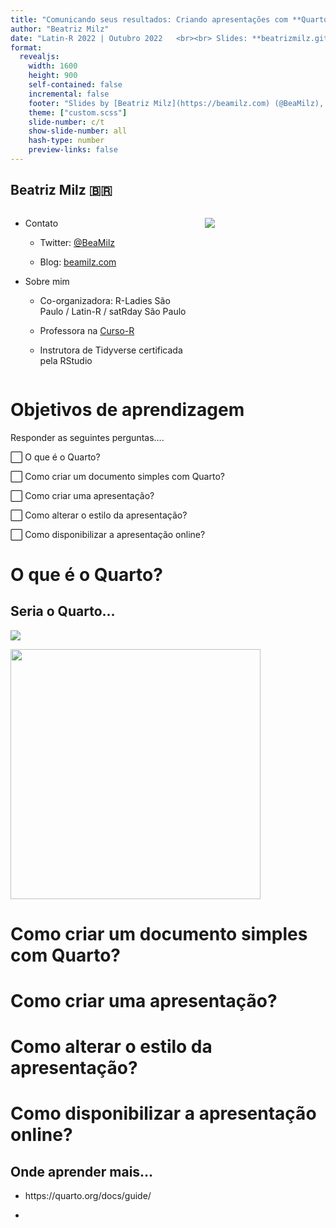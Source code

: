 ```yaml
---
title: "Comunicando seus resultados: Criando apresentações com **Quarto**"
author: "Beatriz Milz"
date: "Latin-R 2022 | Outubro 2022   <br><br> Slides: **beatrizmilz.github.io/2022-latinr-quarto-tutorial** "
format: 
  revealjs:
    width: 1600
    height: 900
    self-contained: false
    incremental: false
    footer: "Slides by [Beatriz Milz](https://beamilz.com) (@BeaMilz), made with [Quarto](https://quarto.org/docs/presentations/revealjs/index.html)."
    theme: ["custom.scss"]
    slide-number: c/t
    show-slide-number: all
    hash-type: number
    preview-links: false
---
```


## Beatriz Milz 🇧🇷 {.center .aboutmeslide}

::: columns
::: {.column width="60%"}
-   Contato

    -   Twitter: [\@BeaMilz](https://twitter.com/BeaMilz)

    -   Blog: [beamilz.com](https://beamilz.com)

-   Sobre mim

    -   Co-organizadora: R-Ladies São Paulo / Latin-R / satRday São Paulo

    -   Professora na [Curso-R](https://curso-r.com/)

    -   Instrutora de Tidyverse certificada pela RStudio
:::

::: {.column width="40%"}
![](img/octocat-1656339210373.png)
:::
:::

# Objetivos de aprendizagem

Responder as seguintes perguntas....

⬜ O que é o Quarto?

⬜ Como criar um documento simples com Quarto?

⬜ Como criar uma apresentação?

⬜ Como alterar o estilo da apresentação?

⬜ Como disponibilizar a apresentação online?

# O que é o Quarto?

## Seria o Quarto...

::: {.r-stack}

![](images/paste-614B8F2C.png){.fragment fig-align="center"}

![](images/paste-23FE8FE7.png){.fragment .absolute top="20%" left="40%" width="400" height="400"}

:::

# Como criar um documento simples com Quarto?


# Como criar uma apresentação?


# Como alterar o estilo da apresentação?


# Como disponibilizar a apresentação online?


## Onde aprender mais...

-   https://quarto.org/docs/guide/

-   
